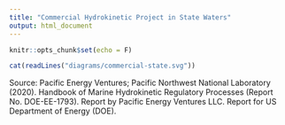 ```yaml
---
title: "Commercial Hydrokinetic Project in State Waters"
output: html_document
---
```


```r
knitr::opts_chunk$set(echo = F)
```


```r
cat(readLines("diagrams/commercial-state.svg"))
```

Source: Pacific Energy Ventures; Pacific Northwest National Laboratory (2020). Handbook of Marine Hydrokinetic Regulatory Processes (Report No. DOE-EE-1793). Report by Pacific Energy Ventures LLC. Report for US Department of Energy (DOE).
